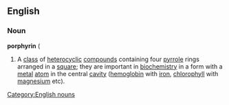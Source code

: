 ==English==
===Noun===
'''porphyrin'''
({{wikipedia}}
#{{chemistry}} A [[class]] of [[heterocyclic]] [[compound]]s containing four [[pyrrole]] rings arranged in a [[square]]; they are important in [[biochemistry]] in a form with a [[metal]] [[atom]] in the central [[cavity]] ([[hemoglobin]] with [[iron]], [[chlorophyll]] with [[magnesium]] etc).
[[Category:English nouns]]